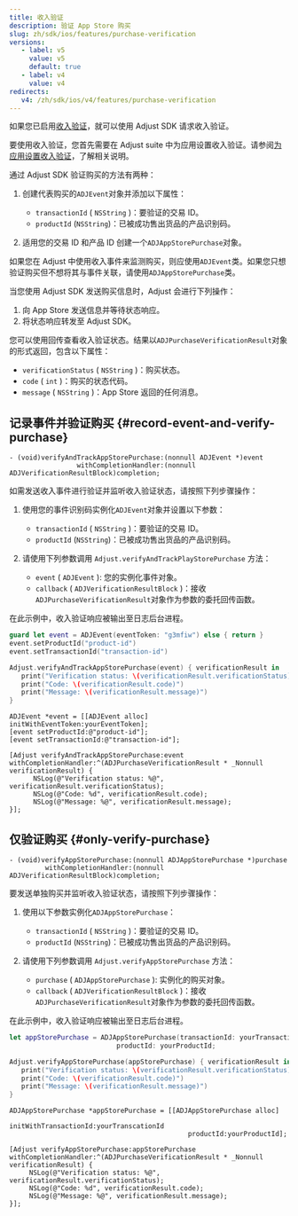 ```yaml
---
title: 收入验证
description: 验证 App Store 购买
slug: zh/sdk/ios/features/purchase-verification
versions:
   - label: v5
     value: v5
     default: true
   - label: v4
     value: v4
redirects:
   v4: /zh/sdk/ios/v4/features/purchase-verification
---
```


如果您已启用[收入验证](https://help.adjust.com/zh/article/purchase-verification)，就可以使用 Adjust SDK 请求收入验证。

<Callout type="important">

要使用收入验证，您首先需要在 Adjust suite 中为应用设置收入验证。请参阅[为应用设置收入验证](https://help.adjust.com/zh/article/set-up-purchase-verification-for-your-app)，了解相关说明。

</Callout>

通过 Adjust SDK 验证购买的方法有两种：

1. 创建代表购买的`ADJEvent`对象并添加以下属性：

   - `transactionId` \( `NSString` \)：要验证的交易 ID。
   - `productId` \(`NSString`\)：已被成功售出货品的产品识别码。

2. 适用您的交易 ID 和产品 ID 创建一个`ADJAppStorePurchase`对象。

<Callout type="tip">

如果您在 Adjust 中使用收入事件来监测购买，则应使用`ADJEvent`类。如果您只想验证购买但不想将其与事件关联，请使用`ADJAppStorePurchase`类。

</Callout>

当您使用 Adjust SDK 发送购买信息时，Adjust 会进行下列操作：

1. 向 App Store 发送信息并等待状态响应。
2. 将状态响应转发至 Adjust SDK。

您可以使用回传查看收入验证状态。结果以`ADJPurchaseVerificationResult`对象的形式返回，包含以下属性：

- `verificationStatus` \( `NSString` \)：购买状态。
- `code` \( `int` \)：购买的状态代码。
- `message` \( `NSString` \)：App Store 返回的任何消息。

## 记录事件并验证购买 \{\#record\-event\-and\-verify\-purchase\}

<CodeBlock title="方法签名">

```objc
- (void)verifyAndTrackAppStorePurchase:(nonnull ADJEvent *)event
                 withCompletionHandler:(nonnull ADJVerificationResultBlock)completion;
```

</CodeBlock>

如需发送收入事件进行验证并监听收入验证状态，请按照下列步骤操作：

1. 使用您的事件识别码实例化`ADJEvent`对象并设置以下参数：

   - `transactionId` \( `NSString` \)：要验证的交易 ID。
   - `productId` \(`NSString`\)：已被成功售出货品的产品识别码。

2. 请使用下列参数调用 `Adjust.verifyAndTrackPlayStorePurchase` 方法：
   - `event` \( `ADJEvent` \): 您的实例化事件对象。
   - `callback` \( `ADJVerificationResultBlock` \)：接收`ADJPurchaseVerificationResult`对象作为参数的委托回传函数。

在此示例中，收入验证响应被输出至日志后台进程。

<Tabs>
<Tab title="Swift" sync="swift">

```swift
guard let event = ADJEvent(eventToken: "g3mfiw") else { return }
event.setProductId("product-id")
event.setTransactionId("transaction-id")

Adjust.verifyAndTrackAppStorePurchase(event) { verificationResult in
   print("Verification status: \(verificationResult.verificationStatus)")
   print("Code: \(verificationResult.code)")
   print("Message: \(verificationResult.message)")
}
```

</Tab>
<Tab title="Objective-C" sync="objc">

```objc
ADJEvent *event = [[ADJEvent alloc] initWithEventToken:yourEventToken];
[event setProductId:@"product-id"];
[event setTransactionId:@"transaction-id"];

[Adjust verifyAndTrackAppStorePurchase:event withCompletionHandler:^(ADJPurchaseVerificationResult * _Nonnull verificationResult) {
      NSLog(@"Verification status: %@", verificationResult.verificationStatus);
      NSLog(@"Code: %d", verificationResult.code);
      NSLog(@"Message: %@", verificationResult.message);
}];
```

</Tab>
</Tabs>

## 仅验证购买 \{\#only\-verify\-purchase\}

<CodeBlock title="方法签名">

```objc
- (void)verifyAppStorePurchase:(nonnull ADJAppStorePurchase *)purchase
         withCompletionHandler:(nonnull ADJVerificationResultBlock)completion;
```

</CodeBlock>

要发送单独购买并监听收入验证状态，请按照下列步骤操作：

1. 使用以下参数实例化`ADJAppStorePurchase`：

   - `transactionId` \( `NSString` \)：要验证的交易 ID。
   - `productId` \(`NSString`\)：已被成功售出货品的产品识别码。

2. 请使用下列参数调用 `Adjust.verifyAppStorePurchase` 方法：
   - `purchase` \( `ADJAppStorePurchase` \): 实例化的购买对象。
   - `callback` \( `ADJVerificationResultBlock` \)：接收`ADJPurchaseVerificationResult`对象作为参数的委托回传函数。

在此示例中，收入验证响应被输出至日志后台进程。

<Tabs>
<Tab title="Swift" sync="swift">

```swift
let appStorePurchase = ADJAppStorePurchase(transactionId: yourTransactionId,
                           productId: yourProductId;

Adjust.verifyAppStorePurchase(appStorePurchase) { verificationResult in
   print("Verification status: \(verificationResult.verificationStatus)")
   print("Code: \(verificationResult.code)")
   print("Message: \(verificationResult.message)")
}
```

</Tab>
<Tab title="Objective-C" sync="objc">

```objc
ADJAppStorePurchase *appStorePurchase = [[ADJAppStorePurchase alloc]
                                             initWithTransactionId:yourTranscationId
                                             productId:yourProductId];

[Adjust verifyAppStorePurchase:appStorePurchase withCompletionHandler:^(ADJPurchaseVerificationResult * _Nonnull verificationResult) {
     NSLog(@"Verification status: %@", verificationResult.verificationStatus);
     NSLog(@"Code: %d", verificationResult.code);
     NSLog(@"Message: %@", verificationResult.message);
}];
```

</Tab>
</Tabs>
